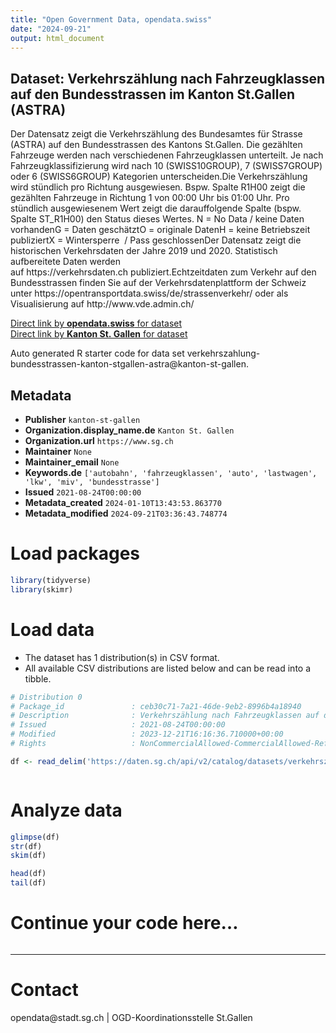 ```yaml
---
title: "Open Government Data, opendata.swiss"
date: "2024-09-21"
output: html_document
---
```


## Dataset: Verkehrszählung nach Fahrzeugklassen auf den Bundesstrassen im Kanton St.Gallen (ASTRA)

Der Datensatz zeigt die Verkehrszählung des Bundesamtes für Strasse (ASTRA) auf den Bundesstrassen des Kantons St.Gallen. Die gezählten Fahrzeuge werden nach verschiedenen Fahrzeugklassen unterteilt. Je nach Fahrzeugklassifizierung wird nach 10 (SWISS10GROUP), 7 (SWISS7GROUP) oder 6 (SWISS6GROUP) Kategorien unterscheiden.Die Verkehrszählung wird stündlich pro Richtung ausgewiesen. Bspw. Spalte R1H00 zeigt die gezählten Fahrzeuge in Richtung 1 von 00:00 Uhr bis 01:00 Uhr. Pro stündlich ausgewiesenem Wert zeigt die darauffolgende Spalte (bspw. Spalte ST_R1H00) den Status dieses Wertes. N = No Data / keine Daten vorhandenG = Daten geschätztO = originale DatenH = keine Betriebszeit publiziertX = Wintersperre  / Pass geschlossenDer Datensatz zeigt die historischen Verkehrsdaten der Jahre 2019 und 2020. Statistisch aufbereitete Daten werden auf https://verkehrsdaten.ch publiziert.Echtzeitdaten zum Verkehr auf den Bundesstrassen finden Sie auf der Verkehrsdatenplattform der Schweiz unter https://opentransportdata.swiss/de/strassenverkehr/ oder als Visualisierung auf http://www.vde.admin.ch/

[Direct link by **opendata.swiss** for dataset](https://opendata.swiss/de/dataset/verkehrszahlung-nach-fahrzeugklassen-auf-den-bundesstrassen-im-kanton-st-gallen-astra)<br>
[Direct link by **Kanton St. Gallen** for dataset](https://daten.sg.ch/explore/dataset/verkehrszahlung-bundesstrassen-kanton-stgallen-astra/)

Auto generated R starter code for data set verkehrszahlung-bundesstrassen-kanton-stgallen-astra@kanton-st-gallen.

## Metadata

- **Publisher** `kanton-st-gallen`
- **Organization.display_name.de** `Kanton St. Gallen`
- **Organization.url** `https://www.sg.ch`
- **Maintainer** `None`
- **Maintainer_email** `None`
- **Keywords.de** `['autobahn', 'fahrzeugklassen', 'auto', 'lastwagen', 'lkw', 'miv', 'bundesstrasse']`
- **Issued** `2021-08-24T00:00:00`
- **Metadata_created** `2024-01-10T13:43:53.863770`
- **Metadata_modified** `2024-09-21T03:36:43.748774`


# Load packages

```r

library(tidyverse)
library(skimr)

```

# Load data

-   The dataset has 1 distribution(s) in CSV format.
-   All available CSV distributions are listed below and can be read into a tibble.

```r

# Distribution 0
# Package_id               : ceb30c71-7a21-46de-9eb2-8996b4a18940
# Description              : Verkehrszählung nach Fahrzeugklassen auf den Bundesstrassen im Kanton St.Gallen (ASTRA) (csv)
# Issued                   : 2021-08-24T00:00:00
# Modified                 : 2023-12-21T16:16:36.710000+00:00
# Rights                   : NonCommercialAllowed-CommercialAllowed-ReferenceRequired

df <- read_delim('https://daten.sg.ch/api/v2/catalog/datasets/verkehrszahlung-bundesstrassen-kanton-stgallen-astra/exports/csv?use_labels=true')



```

# Analyze data

```r

glimpse(df)
str(df)
skim(df)

head(df)
tail(df)

```

# Continue your code here...

```r

```

------------------------------------------------------------------------

# Contact

opendata@stadt.sg.ch | OGD-Koordinationsstelle St.Gallen
